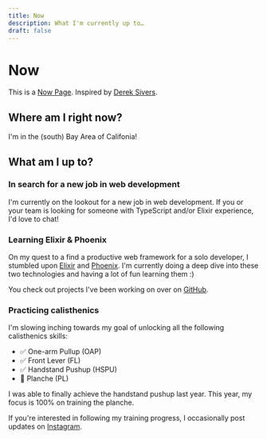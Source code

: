 ```yaml
---
title: Now
description: What I'm currently up to…
draft: false
---
```



# Now

This is a [Now Page](https://nownownow.com/about).
Inspired by [Derek Sivers](https://sive.rs).

<LastUpdated />

## Where am I right now?

I'm in the (south) Bay Area of Califonia!

<DistanceApart
  longitude="-121.94797434479396"
  latitude="37.366885164357875"
  client:idle
/>

## What am I up to?

### In search for a new job in web development

I'm currently on the lookout for a new job in web development. If you or your
team is looking for someone with TypeScript and/or Elixir experience, I'd love
to chat!

### Learning Elixir & Phoenix

On my quest to a find a productive web framework for a solo developer, I
stumbled upon [Elixir](https://elixir-lang.org/) and
[Phoenix](https://www.phoenixframework.org/). I'm currently doing a deep dive
into these two technologies and having a lot of fun learning them :)

You check out projects I've been working on over on [GitHub](https://www.github.com/tonydangblog).

### Practicing calisthenics

I'm slowing inching towards my goal of unlocking all the following calisthenics
skills:

- ✅ One-arm Pullup (OAP)
- ✅ Front Lever (FL)
- ✅ Handstand Pushup (HSPU)
- 🚧 Planche (PL)

I was able to finally achieve the handstand pushup last year. This year, my
focus is 100% on training the planche.

If you're interested in following my training progress, I occasionally post
updates on [Instagram](https://www.instagram.com/tonydang.blog/).
